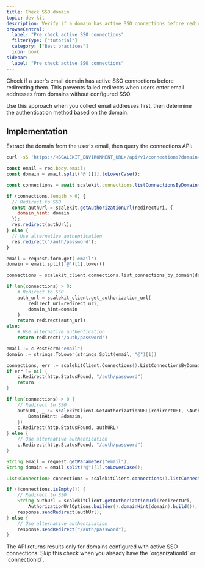 ```yaml
---
title: Check SSO domain
topic: dev-kit
description: Verify if a domain has active SSO connections before redirecting users
browseCentral:
  label: "Pre check active SSO connections"
  filterType: ["tutorial"]
  category: ["Best practices"]
  icon: book
sidebar:
  label: "Pre check active SSO connections"
---
```



Check if a user's email domain has active SSO connections before redirecting them. This prevents failed redirects when users enter email addresses from domains without configured SSO.

Use this approach when you collect email addresses first, then determine the authentication method based on the domain.

## Implementation

Extract the domain from the user's email, then query the connections API:

```bash title="Terminal" frame="terminal" showLineNumbers=false
curl -sS 'https://<SCALEKIT_ENVIRONMENT_URL>/api/v1/connections?domain=megacorp.org'
```

<Tabs syncKey="tech-stack">
<TabItem label="Node.js">

```javascript title="Express.js" wrap
const email = req.body.email;
const domain = email.split('@')[1].toLowerCase();

const connections = await scalekit.connections.listConnectionsByDomain({ domain });

if (connections.length > 0) {
  // Redirect to SSO
  const authUrl = scalekit.getAuthorizationUrl(redirectUri, {
    domain_hint: domain
  });
  res.redirect(authUrl);
} else {
  // Use alternative authentication
  res.redirect('/auth/password');
}
```

</TabItem>
<TabItem label="Python">

```python title="Flask" wrap
email = request.form.get('email')
domain = email.split('@')[1].lower()

connections = scalekit_client.connections.list_connections_by_domain(domain=domain)

if len(connections) > 0:
    # Redirect to SSO
    auth_url = scalekit_client.get_authorization_url(
        redirect_uri=redirect_uri,
        domain_hint=domain
    )
    return redirect(auth_url)
else:
    # Use alternative authentication
    return redirect('/auth/password')
```

</TabItem>
<TabItem label="Go">

```go title="Gin" wrap
email := c.PostForm("email")
domain := strings.ToLower(strings.Split(email, "@")[1])

connections, err := scalekitClient.Connections().ListConnectionsByDomain(domain)
if err != nil {
    c.Redirect(http.StatusFound, "/auth/password")
    return
}

if len(connections) > 0 {
    // Redirect to SSO
    authURL, _ := scalekitClient.GetAuthorizationURL(redirectURI, &AuthorizationURLOptions{
        DomainHint: &domain,
    })
    c.Redirect(http.StatusFound, authURL)
} else {
    // Use alternative authentication
    c.Redirect(http.StatusFound, "/auth/password")
}
```

</TabItem>
<TabItem label="Java">

```java title="Spring Boot" wrap
String email = request.getParameter("email");
String domain = email.split("@")[1].toLowerCase();

List<Connection> connections = scalekitClient.connections().listConnectionsByDomain(domain);

if (!connections.isEmpty()) {
    // Redirect to SSO
    String authUrl = scalekitClient.getAuthorizationUrl(redirectUri,
        AuthorizationUrlOptions.builder().domainHint(domain).build());
    response.sendRedirect(authUrl);
} else {
    // Use alternative authentication
    response.sendRedirect("/auth/password");
}
```

</TabItem>
</Tabs>

<Aside>
The API returns results only for domains configured with active SSO connections. Skip this check when you already have the `organizationId` or `connectionId`.
</Aside>